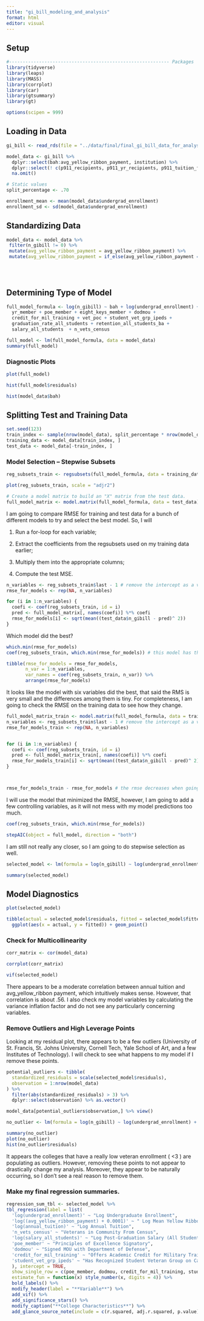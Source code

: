 ```yaml
---
title: "gi_bill_modeling_and_analysis"
format: html
editor: visual
---
```


## Setup

```r
#----------------------------------------------------------- Packages
library(tidyverse)
library(leaps)
library(MASS)
library(corrplot)
library(car)
library(gtsummary)
library(gt)

options(scipen = 999)

```

## Loading in Data

```r
gi_bill <- read_rds(file = "../data/final/final_gi_bill_data_for_analysis.rds")

model_data <- gi_bill %>% 
  dplyr::select(bah:avg_yellow_ribbon_payment, institution) %>% 
  dplyr::select(! c(p911_recipients, p911_yr_recipients, p911_tuition_fees, p911_yellow_ribbon)) %>% 
  na.omit()

```

```r
# Static values
split_percentage <- .70

enrollment_mean <- mean(model_data$undergrad_enrollment)
enrollment_sd <- sd(model_data$undergrad_enrollment)
```

## Standardizing Data

```r
model_data <- model_data %>% 
 filter(n_gibill != 0) %>% 
 mutate(avg_yellow_ribbon_payment = avg_yellow_ribbon_payment) %>% 
 mutate(avg_yellow_ribbon_payment = if_else(avg_yellow_ribbon_payment == 0, .0000001, avg_yellow_ribbon_payment))
  
 
  
```

## Determining Type of Model 

```r
full_model_formula <- log(n_gibill) ~ bah + log(undergrad_enrollment) + log(avg_yellow_ribbon_payment + .0001) + log(annual_tuition) +
  yr_member + poe_member + eight_keys_member + dodmou +
  credit_for_mil_training + vet_poc + student_vet_grp_ipeds +
  graduation_rate_all_students + retention_all_students_ba +
  salary_all_students  + n_vets_census

full_model <- lm(full_model_formula, data = model_data)
summary(full_model)

```

### Diagnostic Plots

```r
plot(full_model)

hist(full_model$residuals)

hist(model_data$bah)

```

##  Splitting Test and Training Data

```r
set.seed(123)
train_index <- sample(nrow(model_data), split_percentage * nrow(model_data))
training_data <- model_data[train_index, ]
test_data <- model_data[-train_index, ]
```

### Model Selection -- Stepwise Subsets

```r
reg_subsets_train <- regsubsets(full_model_formula, data = training_data, nvmax = 20, method = "backward")

plot(reg_subsets_train, scale = "adjr2")

```

```r
# Create a model matrix to build an "X" matrix from the test data. 
full_model_matrix <- model.matrix(full_model_formula, data = test_data)
```

I am going to compare RMSE for training and test data for a bunch of different models to try and select the best model. So, I will

1.  Run a for-loop for each variable;

2.  Extract the coefficients from the regsubsets used on my training data earlier;

3.  Multiply them into the appropriate columns;

4.  Compute the test MSE.

```r
n_variables <- reg_subsets_train$last - 1 # remove the intercept as a variable. 
rmse_for_models <- rep(NA, n_variables)

for (i in 1:n_variables) {
  coefi <- coef(reg_subsets_train, id = i)
  pred <- full_model_matrix[, names(coefi)] %*% coefi
  rmse_for_models[i] <- sqrt(mean((test_data$n_gibill - pred)^ 2))
}
```

Which model did the best?

```r
which.min(rmse_for_models) 
coef(reg_subsets_train, which.min(rmse_for_models)) # this model has the lowest RMSE

tibble(rmse_for_models = rmse_for_models, 
       n_var = 1:n_variables, 
       var_names = coef(reg_subsets_train, n_var)) %>% 
       arrange(rmse_for_models)
```

It looks like the model with six variables did the best, that said the RMS is very small and the differences among them is tiny. For completeness, I am going to check the RMSE on the training data to see how they change.

```r
full_model_matrix_train <- model.matrix(full_model_formula, data = training_data)
n_variables <- reg_subsets_train$last - 1 # remove the intercept as a variable. 
rmse_for_models_train <- rep(NA, n_variables)


for (i in 1:n_variables) {
  coefi <- coef(reg_subsets_train, id = i)
  pred <- full_model_matrix_train[, names(coefi)] %*% coefi
  rmse_for_models_train[i] <- sqrt(mean((test_data$n_gibill - pred)^ 2))
}



rmse_for_models_train - rmse_for_models # the rmse decreases when going from the training to test data, which is ideal. 
```

I will use the model that minimized the RMSE, however, I am going to add a few controlling variables, as it will not mess with my model predictions too much.

```r
coef(reg_subsets_train, which.min(rmse_for_models)) 
```

```r
stepAIC(object = full_model, direction = "both")
```

I am still not really any closer, so I am going to do stepwise selection as well.

```r
selected_model <- lm(formula = log(n_gibill) ~ log(undergrad_enrollment) + log((avg_yellow_ribbon_payment) + 0.0001) + log(annual_tuition) + poe_member + dodmou + credit_for_mil_training + student_vet_grp_ipeds + log(salary_all_students) + n_vets_census, data = model_data)

summary(selected_model)

```

## Model Diagnostics

```r
plot(selected_model)

tibble(actual = selected_model$residuals, fitted = selected_model$fitted.values) %>% 
  ggplot(aes(x = actual, y = fitted)) + geom_point()

```

### Check for Multicollinearity 

```r
corr_matrix <- cor(model_data)

corrplot(corr_matrix)
```

```r
vif(selected_model)
```

There appears to be a moderate correlation between annual tuition and avg_yellow_ribbon payment, which intuitively makes sense. However, that correlation is about .56. I also check my model variables by calculating the variance inflation factor and do not see any particularly concerning variables.

### Remove Outliers and High Leverage Points

Looking at my residual plot, there appears to be a few outliers (University of St. Francis, St. Johns University, Cornell Tech, Yale School of Art, and a few Institutes of Technology). I will check to see what happens to my model if I remove these points.

```r
potential_outliers <- tibble(
  standardized_residuals = scale(selected_model$residuals),
  observation = 1:nrow(model_data)
) %>%
  filter(abs(standardized_residuals) > 3) %>%
  dplyr::select(observation) %>% as.vector()

model_data[potential_outliers$observation,] %>% view()
```

```r
no_outlier <- lm(formula = log(n_gibill) ~ log(undergrad_enrollment) + log((avg_yellow_ribbon_payment) + 0.0001) + log(annual_tuition) + poe_member + dodmou + credit_for_mil_training + student_vet_grp_ipeds + salary_all_students + n_vets_census, data = model_data[-potential_outliers$observation, ])
```

```r
summary(no_outlier)
plot(no_outlier)
hist(no_outlier$residuals)
```

It appears the colleges that have a really low veteran enrollment ( \<3 ) are populating as outliers. However, removing these points to not appear to drastically change my analysis. Moreover, they appear to be naturally occurring, so I don't see a real reason to remove them.

### Make my final regression summaries. 

```r
regression_sum_tbl <- selected_model %>% 
tbl_regression(label = list(
  'log(undergrad_enrollment)' ~ "Log Undergraduate Enrollment", 
  'log((avg_yellow_ribbon_payment) + 0.0001)' ~ " Log Mean Yellow Ribbon Payment",
  'log(annual_tuition)' ~ "Log Annual Tuition", 
  'n_vets_census' ~ "Veterans in Community From Census", 
  'log(salary_all_students)' ~ "Log Post-Graduation Salary (All Students)", 
  'poe_member' ~ "Principles of Excellence Signatory", 
  'dodmou' ~ "Signed MOU with Department of Defense", 
  'credit_for_mil_training' ~ "Offers Academic Credit for Military Training",
  'student_vet_grp_ipeds' ~ "Has Recognized Student Veteran Group on Campus"
  ), intercept = TRUE, 
  show_single_row = c(poe_member, dodmou, credit_for_mil_training, student_vet_grp_ipeds),
  estimate_fun = function(x) style_number(x, digits = 4)) %>% 
  bold_labels() %>% 
  modify_header(label = "**Variable**") %>% 
  add_vif() %>% 
  add_significance_stars() %>% 
  modify_caption("**College Characteristics**") %>% 
  add_glance_source_note(include = c(r.squared, adj.r.squared, p.value))

```
